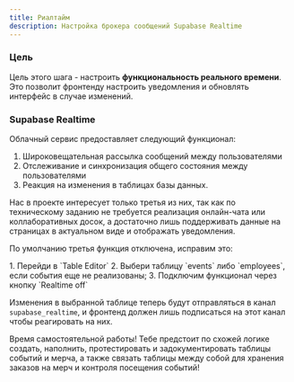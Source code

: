 ```yaml
---
title: Риалтайм
description: Настройка брокера сообщений Supabase Realtime 
---
```



### Цель

Цель этого шага - настроить **функциональность реального времени**.
Это позволит фронтенду настроить уведомления и обновлять интерфейс в случае изменений.

### Supabase Realtime

Облачный сервис предоставляет следующий функционал:
1. Широковещательная рассылка сообщений между пользователями
2. Отслеживание и синхронизация общего состояния между пользователями
3. Реакция на изменения в таблицах базы данных.

Нас в проекте интересует только третья из них, так как по техническому
заданию не требуется реализация онлайн-чата или коллаборативных досок,
а достаточно лишь поддерживать данные на страницах в актуальном виде
и отображать уведомления.

По умолчанию третья функция отключена, исправим это:

<Steps>
1. Перейди в `Table Editor`
2. Выбери таблицу `events` либо `employees`, если события еще не реализованы;
3. Подключим функционал через кнопку `Realtime off` 
</Steps>

Изменения в выбранной таблице теперь будут отправляться в канал `supabase_realtime`,
и фронтенд должен лишь подписаться на этот канал чтобы реагировать на них. 

<Aside type="tip" title="Что дальше?">
Время самостоятельной работы! Тебе предстоит по схожей логике создать, наполнить, протестировать и задокументировать таблицы событий и мерча, а также связать таблицы между собой для хранения заказов на мерч и контроля посещения событий!
</Aside>

